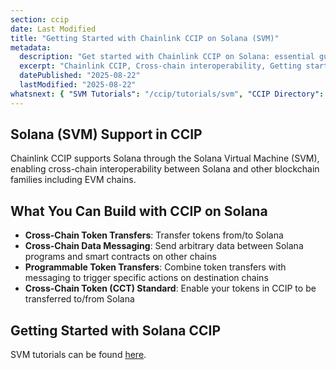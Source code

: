 ```yaml
---
section: ccip
date: Last Modified
title: "Getting Started with Chainlink CCIP on Solana (SVM)"
metadata:
  description: "Get started with Chainlink CCIP on Solana: essential guides and resources to integrate cross‑chain messaging and token transfers with SVM chains."
  excerpt: "Chainlink CCIP, Cross-chain interoperability, Getting started, SVM chains, Solana, Blockchain integration, Cross-chain dApps, Token bridges, Cross-chain messaging, SPL Tokens, Token-2022"
  datePublished: "2025-08-22"
  lastModified: "2025-08-22"
whatsnext: { "SVM Tutorials": "/ccip/tutorials/svm", "CCIP Directory": "/ccip/directory" }
---
```


## Solana (SVM) Support in CCIP

Chainlink CCIP supports Solana through the Solana Virtual Machine (SVM), enabling cross-chain interoperability between Solana and other blockchain families including EVM chains.

## What You Can Build with CCIP on Solana

- **Cross-Chain Token Transfers**: Transfer tokens from/to Solana
- **Cross-Chain Data Messaging**: Send arbitrary data between Solana programs and smart contracts on other chains
- **Programmable Token Transfers**: Combine token transfers with messaging to trigger specific actions on destination chains
- **Cross-Chain Token (CCT) Standard**: Enable your tokens in CCIP to be transferred to/from Solana

## Getting Started with Solana CCIP

SVM tutorials can be found [here](/ccip/tutorials/svm).
